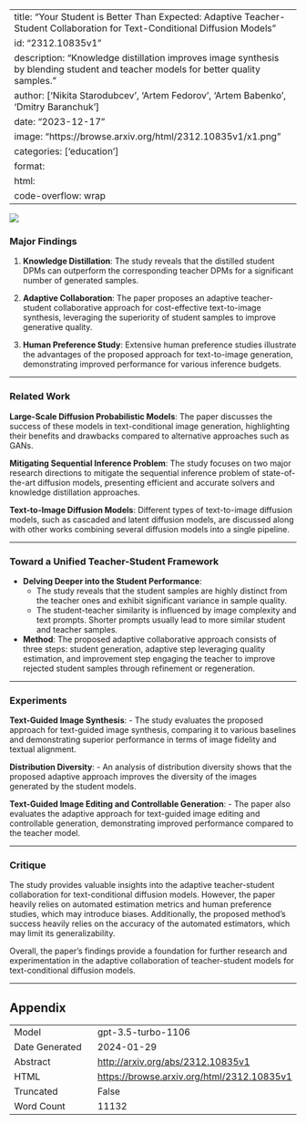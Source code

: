 
---
title: "Your Student is Better Than Expected: Adaptive Teacher-Student Collaboration for Text-Conditional Diffusion Models"
id: "2312.10835v1"
description: "Knowledge distillation improves image synthesis by blending student and teacher models for better quality samples."
author: ['Nikita Starodubcev', 'Artem Fedorov', 'Artem Babenko', 'Dmitry Baranchuk']
date: "2023-12-17"
image: "https://browse.arxiv.org/html/2312.10835v1/x1.png"
categories: ['education']
format:
  html:
    code-overflow: wrap
---

![](https://browse.arxiv.org/html/2312.10835v1/x1.png)

### Major Findings 

1. **Knowledge Distillation**: The study reveals that the distilled student DPMs can outperform the corresponding teacher DPMs for a significant number of generated samples.

2. **Adaptive Collaboration**: The paper proposes an adaptive teacher-student collaborative approach for cost-effective text-to-image synthesis, leveraging the superiority of student samples to improve generative quality.

3. **Human Preference Study**: Extensive human preference studies illustrate the advantages of the proposed approach for text-to-image generation, demonstrating improved performance for various inference budgets.

---

### Related Work

**Large-Scale Diffusion Probabilistic Models**: The paper discusses the success of these models in text-conditional image generation, highlighting their benefits and drawbacks compared to alternative approaches such as GANs.

**Mitigating Sequential Inference Problem**: The study focuses on two major research directions to mitigate the sequential inference problem of state-of-the-art diffusion models, presenting efficient and accurate solvers and knowledge distillation approaches.

**Text-to-Image Diffusion Models**: Different types of text-to-image diffusion models, such as cascaded and latent diffusion models, are discussed along with other works combining several diffusion models into a single pipeline.

---

### Toward a Unified Teacher-Student Framework

- **Delving Deeper into the Student Performance**:
  - The study reveals that the student samples are highly distinct from the teacher ones and exhibit significant variance in sample quality.
  - The student-teacher similarity is influenced by image complexity and text prompts. Shorter prompts usually lead to more similar student and teacher samples.
  
- **Method**: The proposed adaptive collaborative approach consists of three steps: student generation, adaptive step leveraging quality estimation, and improvement step engaging the teacher to improve rejected student samples through refinement or regeneration.

---

### Experiments

**Text-Guided Image Synthesis**:
- The study evaluates the proposed approach for text-guided image synthesis, comparing it to various baselines and demonstrating superior performance in terms of image fidelity and textual alignment.

**Distribution Diversity**:
- An analysis of distribution diversity shows that the proposed adaptive approach improves the diversity of the images generated by the student models.

**Text-Guided Image Editing and Controllable Generation**:
- The paper also evaluates the adaptive approach for text-guided image editing and controllable generation, demonstrating improved performance compared to the teacher model.

---

### Critique

The study provides valuable insights into the adaptive teacher-student collaboration for text-conditional diffusion models. However, the paper heavily relies on automated estimation metrics and human preference studies, which may introduce biases. Additionally, the proposed method's success heavily relies on the accuracy of the automated estimators, which may limit its generalizability.

Overall, the paper's findings provide a foundation for further research and experimentation in the adaptive collaboration of teacher-student models for text-conditional diffusion models.

---

## Appendix

|          |          |
|----------|----------|
| Model     | gpt-3.5-turbo-1106       |
| Date Generated     | 2024-01-29       |
| Abstract | [http://arxiv.org/abs/2312.10835v1](http://arxiv.org/abs/2312.10835v1)        |
| HTML     | [https://browse.arxiv.org/html/2312.10835v1](https://browse.arxiv.org/html/2312.10835v1)       |
| Truncated       | False       |
| Word Count       | 11132       |